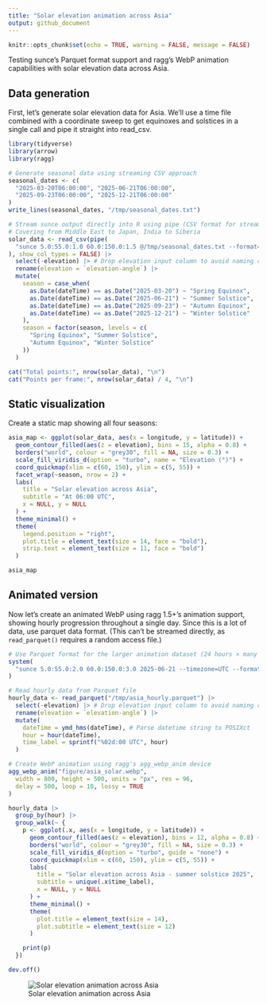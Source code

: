 ```yaml
---
title: "Solar elevation animation across Asia"
output: github_document
---
```


```r
knitr::opts_chunk$set(echo = TRUE, warning = FALSE, message = FALSE)
```

Testing sunce's Parquet format support and ragg's WebP animation capabilities with solar elevation data across Asia.

## Data generation

First, let's generate solar elevation data for Asia. We'll use a time file combined with a coordinate sweep to get equinoxes and solstices in a single call and pipe it straight into read_csv.

```r
library(tidyverse)
library(arrow)
library(ragg)

# Generate seasonal data using streaming CSV approach
seasonal_dates <- c(
  "2025-03-20T06:00:00", "2025-06-21T06:00:00",
  "2025-09-23T06:00:00", "2025-12-21T06:00:00"
)
write_lines(seasonal_dates, "/tmp/seasonal_dates.txt")

# Stream sunce output directly into R using pipe (CSV format for streaming)
# Covering from Middle East to Japan, India to Siberia
solar_data <- read_csv(pipe(
  "sunce 5.0:55.0:1.0 60.0:150.0:1.5 @/tmp/seasonal_dates.txt --format=csv position --elevation-angle"
), show_col_types = FALSE) |>
  select(-elevation) |> # Drop elevation input column to avoid naming conflict
  rename(elevation = `elevation-angle`) |>
  mutate(
    season = case_when(
      as.Date(dateTime) == as.Date("2025-03-20") ~ "Spring Equinox",
      as.Date(dateTime) == as.Date("2025-06-21") ~ "Summer Solstice",
      as.Date(dateTime) == as.Date("2025-09-23") ~ "Autumn Equinox",
      as.Date(dateTime) == as.Date("2025-12-21") ~ "Winter Solstice"
    ),
    season = factor(season, levels = c(
      "Spring Equinox", "Summer Solstice",
      "Autumn Equinox", "Winter Solstice"
    ))
  )

cat("Total points:", nrow(solar_data), "\n")
cat("Points per frame:", nrow(solar_data) / 4, "\n")
```

## Static visualization

Create a static map showing all four seasons:

```r
asia_map <- ggplot(solar_data, aes(x = longitude, y = latitude)) +
  geom_contour_filled(aes(z = elevation), bins = 15, alpha = 0.8) +
  borders("world", colour = "grey30", fill = NA, size = 0.3) +
  scale_fill_viridis_d(option = "turbo", name = "Elevation (°)") +
  coord_quickmap(xlim = c(60, 150), ylim = c(5, 55)) +
  facet_wrap(~season, nrow = 2) +
  labs(
    title = "Solar elevation across Asia",
    subtitle = "At 06:00 UTC",
    x = NULL, y = NULL
  ) +
  theme_minimal() +
  theme(
    legend.position = "right",
    plot.title = element_text(size = 14, face = "bold"),
    strip.text = element_text(size = 11, face = "bold")
  )

asia_map
```

## Animated version

Now let's create an animated WebP using ragg 1.5+'s animation support, showing hourly progression throughout a single day. Since this is a lot of data, use parquet data format. (This can't be streamed directly, as `read_parquet()` requires a random access file.)

```r
# Use Parquet format for the larger animation dataset (24 hours × many coordinates)
system(
  "sunce 5.0:55.0:2.0 60.0:150.0:3.0 2025-06-21 --timezone=UTC --format=parquet position --step=1h --elevation-angle > /tmp/asia_hourly.parquet"
)

# Read hourly data from Parquet file
hourly_data <- read_parquet("/tmp/asia_hourly.parquet") |>
  select(-elevation) |> # Drop elevation input column to avoid naming conflict
  rename(elevation = `elevation-angle`) |>
  mutate(
    dateTime = ymd_hms(dateTime), # Parse datetime string to POSIXct
    hour = hour(dateTime),
    time_label = sprintf("%02d:00 UTC", hour)
  )

# Create WebP animation using ragg's agg_webp_anim device
agg_webp_anim("figure/asia_solar.webp",
  width = 800, height = 500, units = "px", res = 96,
  delay = 500, loop = 10, lossy = TRUE
)

hourly_data |>
  group_by(hour) |>
  group_walk(~ {
    p <- ggplot(.x, aes(x = longitude, y = latitude)) +
      geom_contour_filled(aes(z = elevation), bins = 12, alpha = 0.8) +
      borders("world", colour = "grey30", fill = NA, size = 0.3) +
      scale_fill_viridis_d(option = "turbo", guide = "none") +
      coord_quickmap(xlim = c(60, 150), ylim = c(5, 55)) +
      labs(
        title = "Solar elevation across Asia - summer solstice 2025",
        subtitle = unique(.x$time_label),
        x = NULL, y = NULL
      ) +
      theme_minimal() +
      theme(
        plot.title = element_text(size = 14),
        plot.subtitle = element_text(size = 12)
      )

    print(p)
  })

dev.off()
```

![Solar elevation animation across Asia](figure/asia_solar.webp)

